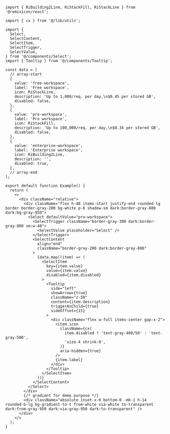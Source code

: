 ````tsx
import { RiBuilding2Line, RiStackFill, RiStackLine } from '@remixicon/react';

import { cx } from '@/lib/utils';

import {
  Select,
  SelectContent,
  SelectItem,
  SelectTrigger,
  SelectValue,
} from '@/components/Select';
import { Tooltip } from '@/components/Tooltip';

const data = [
  // array-start
  {
    value: 'free-workspace',
    label: 'Free workspace',
    icon: RiStackLine,
    description: 'Up to 1,000/req. per day,\n$0.45 per stored GB',
    disabled: false,
  },
  {
    value: 'pro-workspace',
    label: 'Pro workspace',
    icon: RiStackFill,
    description: 'Up to 100,000/req. per day,\n$0.34 per stored GB',
    disabled: false,
  },
  {
    value: 'enterprise-workspace',
    label: 'Enterprise workspace',
    icon: RiBuilding2Line,
    description: '',
    disabled: true,
  },
  // array-end
];

export default function Example() {
  return (
    <>
      <div className="relative">
        <div className="flex h-48 items-start justify-end rounded-lg border border-gray-200 bg-white p-6 shadow-sm dark:border-gray-800 dark:bg-gray-950">
          <Select defaultValue="pro-workspace">
            <SelectTrigger className="border-gray-300 dark:border-gray-800 sm:w-48">
              <SelectValue placeholder="Select" />
            </SelectTrigger>
            <SelectContent
              align="end"
              className="border-gray-200 dark:border-gray-800"
            >
              {data.map((item) => (
                <SelectItem
                  key={item.value}
                  value={item.value}
                  disabled={item.disabled}
                >
                  <Tooltip
                    side="left"
                    showArrow={true}
                    className="z-50"
                    content={item.description}
                    triggerAsChild={true}
                    sideOffset={15}
                  >
                    <div className="flex w-full items-center gap-x-2">
                      <item.icon
                        className={cx(
                          item.disabled ? 'text-gray-400/50' : 'text-gray-500',
                          'size-4 shrink-0',
                        )}
                        aria-hidden={true}
                      />
                      {item.label}
                    </div>
                  </Tooltip>
                </SelectItem>
              ))}
            </SelectContent>
          </Select>
        </div>
        {/* gradient for demo purpose */}
        <div className="absolute inset-x-0 bottom-0 -mb-1 h-14 rounded-b-lg bg-gradient-to-t from-white via-white to-transparent dark:from-gray-950 dark:via-gray-950 dark:to-transparent" />
      </div>
    </>
  );
}

````